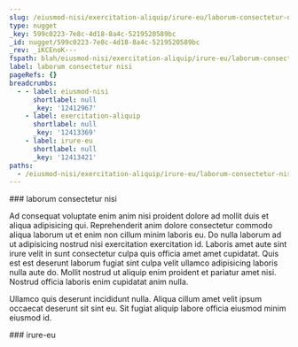 ```yaml
---
slug: /eiusmod-nisi/exercitation-aliquip/irure-eu/laborum-consectetur-nisi
type: nugget
_key: 599c0223-7e8c-4d18-8a4c-5219520589bc
_id: nugget/599c0223-7e8c-4d18-8a4c-5219520589bc
_rev: _iKCEnoK---
fspath: blah/eiusmod-nisi/exercitation-aliquip/irure-eu/laborum-consectetur-nisi.md
label: laborum consectetur nisi
pageRefs: {}
breadcrumbs:
  - - label: eiusmod-nisi
      shortlabel: null
      _key: '12412967'
    - label: exercitation-aliquip
      shortlabel: null
      _key: '12413369'
    - label: irure-eu
      shortlabel: null
      _key: '12413421'
paths:
  - /eiusmod-nisi/exercitation-aliquip/irure-eu/laborum-consectetur-nisi
---
```


<NuggetArea>
<Nugget slug="/eiusmod-nisi/exercitation-aliquip/irure-eu/laborum-consectetur-nisi" type="nugget" _key="599c0223-7e8c-4d18-8a4c-5219520589bc" _id="nugget/599c0223-7e8c-4d18-8a4c-5219520589bc" _rev="_iKCEnoK---" fspath="blah/eiusmod-nisi/exercitation-aliquip/irure-eu/laborum-consectetur-nisi.md" label="laborum consectetur nisi" paths="/eiusmod-nisi/exercitation-aliquip/irure-eu/laborum-consectetur-nisi">
<NuggetBody>
### laborum consectetur nisi

Ad consequat voluptate enim anim nisi proident dolore ad mollit duis et aliqua adipisicing qui. Reprehenderit anim dolore consectetur commodo aliqua laborum ut et enim non cillum minim laboris eu. Do nulla laborum ad ut adipisicing nostrud nisi exercitation exercitation id. Laboris amet aute sint irure velit in sunt consectetur culpa quis officia amet amet cupidatat. Quis est est deserunt laborum fugiat sint culpa velit ullamco adipisicing laboris nulla aute do. Mollit nostrud ut aliquip enim proident et pariatur amet nisi. Nostrud officia laboris enim cupidatat anim nulla.

Ullamco quis deserunt incididunt nulla. Aliqua cillum amet velit ipsum occaecat deserunt sit sint eu. Sit fugiat aliquip labore officia eiusmod minim eiusmod id.

</NuggetBody>
<Breadcrumbs>
<Crumbs>
<Crumb _key="12412967" label="eiusmod-nisi" /><Crumb _key="12413369" label="exercitation-aliquip" /><Crumb _key="12413421" label="irure-eu" />
</Crumbs>
</Breadcrumbs>
</Nugget>

<NuggetsInbound>
</NuggetsInbound>
<NuggetsOutbound>
</NuggetsOutbound>
</NuggetArea>
<PassagesInbound>
<Passage direction="inbound" type="passage" _key="12413421" _id="passage/12413421" _rev="_iKCEnoG---" label="irure-eu" passage="irure-eu" fspath="blah/eiusmod-nisi/exercitation-aliquip/irure-eu" paths="/eiusmod-nisi/exercitation-aliquip/irure-eu" slug="/eiusmod-nisi/exercitation-aliquip/irure-eu">
<NuggetBody>
### irure-eu

</NuggetBody>
<Breadcrumbs>
<Crumbs>
<Crumb _key="12412967" label="eiusmod-nisi" /><Crumb _key="12413369" label="exercitation-aliquip" />
</Crumbs>
</Breadcrumbs>
</Passage>

</PassagesInbound>
<PassagesOutbound>
</PassagesOutbound>